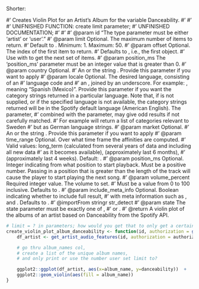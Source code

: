 
Shorter:

#' Creates Violin Plot for an Artist's Album for the variable Danceability.
#'
#'
#' UNIFNISHED FUNCTION: create limit parameter;
#' UNFINISHED DOCUMENTATION;
#'
#'
#' @param id "The type parameter must be either 'artist' or 'user'."
#' @param limit Optional. The maximum number of items to return.
#' Default to \code{20}. Minimum: 1. Maximum: 50.
#' @param offset Optional. The index of the first item to return.
#' Defaults to \code{0}, i.e., the first object.
#' Use with \code{limit} to get the next set of items.
#' @param position_ms The 'position_ms' parameter must be an integer value that is greater than 0.
#' @param country Optional. \cr
#' An \href{https://en.wikipedia.org/wiki/ISO_3166-1_alpha-2}{ISO 3166-1 alpha-2 country code} or the string \code{"from_token"}. Provide this parameter if you want to apply \href{https://developer.spotify.com/documentation/general/guides/track-relinking-guide/}{Track Relinking}
#' @param locale Optional. The desired language, consisting of an
#' \href{https://en.wikipedia.org/wiki/ISO_639-1}{ISO 639-1} language code and
#' an \href{https://en.wikipedia.org/wiki/ISO_3166-1_alpha-2}{ISO 3166-1 alpha-2 country code}, joined by an underscore. For example: \code{es_MX}, meaning "Spanish (Mexico)". Provide this parameter if you want the category strings returned in a particular language. Note that, if \code{locale} is not supplied, or if the specified language is not available, the category strings returned will be in the Spotify default language (American English). The \code{locale} parameter,
#' combined with the \code{country} parameter, may give odd results if not carefully matched.
#' For example \code{country=SE&locale=de_DE} will return a list of categories relevant to Sweden
#' but as German language strings.
#' @param market Optional. \cr
#' An \href{https://en.wikipedia.org/wiki/ISO_3166-1_alpha-2}{ISO 3166-1 alpha-2 country code} or the string \code{"from_token"}. Provide this parameter if you want to apply \href{https://developer.spotify.com/documentation/general/guides/track-relinking-guide/}{Track Relinking}
#' @param time_range Optional. Over what time frame the affinities are computed.
#' Valid values: long_term (calculated from several years of data and including all new data
#' as it becomes available), \code{medium_term} (approximately last 6 months),
#' \code{short_term} (approximately last 4 weeks). Default: \code{medium_term}.
#' @param position_ms Optional. Integer indicating from what position to start playback. Must be a positive number. Passing in a position that is greater than the length of the track will cause the player to start playing the next song.
#' @param volume_percent Required integer value. The volume to set.
#'  Must be a value from 0 to 100 inclusive. Defaults to \code{50}.
#' @param include_meta_info Optional. Boolean indicating whether to include full result,
#'  with meta information such as \code{"total"}, and \code{"limit"}. Defaults to \code{FALSE}.
#' @importFrom stringr str_detect
#' @param state The state parameter must be exactly one of \code{'track'},
#' \code{'context'} or  \code{'off'}.
#' @return A violin plot of the albums of an artist based on Danceability from the Spotify API.

```r
# limit = ? in parameters; how would you get that to only get a certain number of albums?
create_violin_plot_album_danceability <- function(id, authorization = get_spotify_access_token()){
    df_artist <- get_artist_audio_features(id, authorization = authorization)

    # go thru album_names col,
    # create a list of the unique album names, 
    # and only print or use the number user set limit to?

    ggplot2::ggplot(df_artist, aes(x=album_name, y=danceability))  + 
    ggplot2::geom_violin(aes(fill = album_name))
}
```

